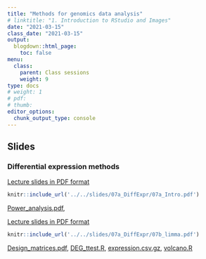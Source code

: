 ```yaml
---
title: "Methods for genomics data analysis"
# linktitle: "1. Introduction to RStudio and Images"
date: "2021-03-15"
class_date: "2021-03-15"
output:
  blogdown::html_page:
    toc: false
menu:
  class:
    parent: Class sessions
    weight: 9
type: docs
# weight: 1 
# pdf: 
# thumb: 
editor_options: 
  chunk_output_type: console
---
```


## Slides

### Differential expression methods

<a href="../../slides/07a_DiffExpr/07a_Intro.pdf" target="_blank">Lecture slides in PDF format</a>

```r
knitr::include_url('../../slides/07a_DiffExpr/07a_Intro.pdf')
```

[Power_analysis.pdf](../../slides/07a_DiffExpr/Power_analysis.pdf), 

<a href="../../slides/07a_DiffExpr/07b_limma.pdf" target="_blank">Lecture slides in PDF format</a>

```r
knitr::include_url('../../slides/07a_DiffExpr/07b_limma.pdf')
```

[Design_matrices.pdf](../../slides/07a_DiffExpr/07b_design_matrices.pdf), [DEG_ttest.R](../../slides/07a_DiffExpr/lab/DEG_ttest.R), [expression.csv.gz](../../slides/07a_DiffExpr/lab/data/expression.csv.gz), [volcano.R](../../slides/07a_DiffExpr/lab/volcano.R)